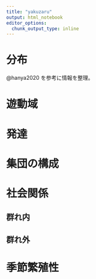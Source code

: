 ```yaml
---
title: "yakuzaru"
output: html_notebook
editor_options: 
  chunk_output_type: inline
---
```


# 分布
@hanya2020 を参考に情報を整理。





# 遊動域

# 発達

# 集団の構成

# 社会関係
## 群れ内

## 群れ外

# 季節繁殖性




